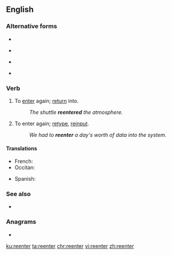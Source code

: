 ==English==

===Alternative forms===
* {{l|en|re-enter}}
* {{l|en|re-entre}} {{qualifier|archaic}}
* {{l|en|reentre}} {{qualifier|archaic}}
* {{l|en|reënter}}

===Verb===
{{en-verb}}

# {{label|en|transitive}} To [[enter]] again; [[return]] into.
#: ''The shuttle '''reentered''' the atmosphere.''
# {{label|en|transitive|computing}} To enter again; [[retype]], [[reinput]].
#: ''We had to '''reenter''' a day's worth of data into the system.''

====Translations====
{{trans-top|to enter again}}
* French: {{t+|fr|rentrer}}
* Occitan: {{t|oc|rintrar}}
{{trans-mid}}
* Spanish: {{t+|es|reingresar}}
{{trans-bottom}}

{{trans-top|(computing) to enter again}}
{{trans-mid}}
{{trans-bottom}}

===See also===
* {{l|en|reentry}}

===Anagrams===
* {{l|en|terrene}}

[[ku:reenter]]
[[ta:reenter]]
[[chr:reenter]]
[[vi:reenter]]
[[zh:reenter]]